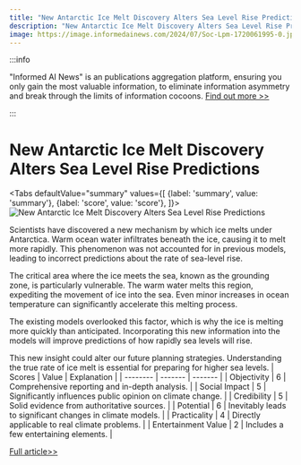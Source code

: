 ```yaml
---
title: "New Antarctic Ice Melt Discovery Alters Sea Level Rise Predictions"
description: "New Antarctic Ice Melt Discovery Alters Sea Level Rise Predictions"
image: https://image.informedainews.com/2024/07/Soc-Lpm-1720061995-0.jpg
---
```



:::info

"Informed AI News" is an publications aggregation platform, ensuring you only gain the most valuable information, to eliminate information asymmetry and break through the limits of information cocoons.  [Find out more >>](/)

:::

# New Antarctic Ice Melt Discovery Alters Sea Level Rise Predictions


<Tabs
	defaultValue="summary"
	values={[
	{label: 'summary', value: 'summary'},
	{label: 'score', value: 'score'},
]}>
<TabItem value="summary">
<img
  src="https://image.informedainews.com/2024/07/Soc-Lpm-1720061995-0.jpg"
  alt="New Antarctic Ice Melt Discovery Alters Sea Level Rise Predictions"
/>



Scientists have discovered a new mechanism by which ice melts under Antarctica. Warm ocean water infiltrates beneath the ice, causing it to melt more rapidly. This phenomenon was not accounted for in previous models, leading to incorrect predictions about the rate of sea-level rise.

The critical area where the ice meets the sea, known as the grounding zone, is particularly vulnerable. The warm water melts this region, expediting the movement of ice into the sea. Even minor increases in ocean temperature can significantly accelerate this melting process.

The existing models overlooked this factor, which is why the ice is melting more quickly than anticipated. Incorporating this new information into the models will improve predictions of how rapidly sea levels will rise.

This new insight could alter our future planning strategies. Understanding the true rate of ice melt is essential for preparing for higher sea levels.
</TabItem>
<TabItem value="score">
	| Scores     | Value   | Explanation |
	| -------- | ------- | ------- |
	| Objectivity  | 6    | Comprehensive reporting and in-depth analysis.    |
	| Social Impact | 5     | Significantly influences public opinion on climate change.    |
	| Credibility    | 5    | Solid evidence from authoritative sources.    |
	| Potential    | 6    | Inevitably leads to significant changes in climate models.    |
	| Practicality    | 4    | Directly applicable to real climate problems.    |
	| Entertainment Value    | 2    | Includes a few entertaining elements.    |
</TabItem>
</Tabs>

[Full article>>](https://www.cnbeta.com.tw/articles/science/1437012.htm)
